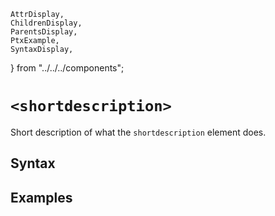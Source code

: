    AttrDisplay,
    ChildrenDisplay,
    ParentsDisplay,
    PtxExample,
    SyntaxDisplay,
} from "../../../components";

# `<shortdescription>`

Short description of what the `shortdescription` element does.

## Syntax

<SyntaxDisplay name="shortdescription" />

## Examples

    